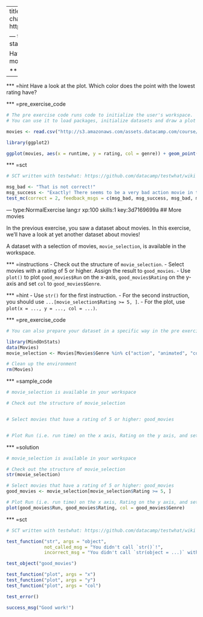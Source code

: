 ---
title       : Descriptive statistics, tabulations, dependencies
description : Insert the chapter description here
attachments :
  slides_link : https://s3.amazonaws.com/assets.datacamp.com/course/teach/slides_example.pdf

--- type:MultipleChoiceExercise lang:r xp:50 skills:1 key:aedd59be16
## Getting started

Have a look at the plot that showed up in the viewer to the right. Which type of movie has the worst rating assigned to it?

*** =instructions
- 

*** =hint
Have a look at the plot. Which color does the point with the lowest rating have?

*** =pre_exercise_code
```r
# The pre exercise code runs code to initialize the user's workspace.
# You can use it to load packages, initialize datasets and draw a plot in the viewer

movies <- read.csv("http://s3.amazonaws.com/assets.datacamp.com/course/introduction_to_r/movies.csv")

library(ggplot2)

ggplot(movies, aes(x = runtime, y = rating, col = genre)) + geom_point()
```

*** =sct
```r
# SCT written with testwhat: https://github.com/datacamp/testwhat/wiki

msg_bad <- "That is not correct!"
msg_success <- "Exactly! There seems to be a very bad action movie in the dataset."
test_mc(correct = 2, feedback_msgs = c(msg_bad, msg_success, msg_bad, msg_bad))
```

--- type:NormalExercise lang:r xp:100 skills:1 key:3d7169699a
## More movies

In the previous exercise, you saw a dataset about movies. In this exercise, we'll have a look at yet another dataset about movies!

A dataset with a selection of movies, `movie_selection`, is available in the workspace.

*** =instructions
- Check out the structure of `movie_selection`.
- Select movies with a rating of 5 or higher. Assign the result to `good_movies`.
- Use `plot()` to  plot `good_movies$Run` on the x-axis, `good_movies$Rating` on the y-axis and set `col` to `good_movies$Genre`.

*** =hint
- Use `str()` for the first instruction.
- For the second instruction, you should use `...[movie_selection$Rating >= 5, ]`.
- For the plot, use `plot(x = ..., y = ..., col = ...)`.

*** =pre_exercise_code
```r
# You can also prepare your dataset in a specific way in the pre exercise code

library(MindOnStats)
data(Movies)
movie_selection <- Movies[Movies$Genre %in% c("action", "animated", "comedy"),c("Genre", "Rating", "Run")]

# Clean up the environment
rm(Movies)
```

*** =sample_code
```r
# movie_selection is available in your workspace

# Check out the structure of movie_selection


# Select movies that have a rating of 5 or higher: good_movies


# Plot Run (i.e. run time) on the x axis, Rating on the y axis, and set the color using Genre

```

*** =solution
```r
# movie_selection is available in your workspace

# Check out the structure of movie_selection
str(movie_selection)

# Select movies that have a rating of 5 or higher: good_movies
good_movies <- movie_selection[movie_selection$Rating >= 5, ]

# Plot Run (i.e. run time) on the x axis, Rating on the y axis, and set the color using Genre
plot(good_movies$Run, good_movies$Rating, col = good_movies$Genre)
```

*** =sct
```r
# SCT written with testwhat: https://github.com/datacamp/testwhat/wiki

test_function("str", args = "object",
              not_called_msg = "You didn't call `str()`!",
              incorrect_msg = "You didn't call `str(object = ...)` with the correct argument, `object`.")

test_object("good_movies")

test_function("plot", args = "x")
test_function("plot", args = "y")
test_function("plot", args = "col")

test_error()

success_msg("Good work!")
```
